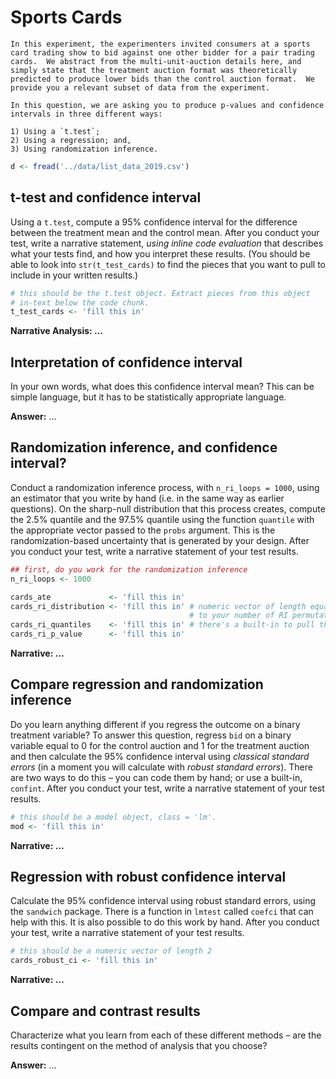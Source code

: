 # Sports Cards

```problem_description
In this experiment, the experimenters invited consumers at a sports card trading show to bid against one other bidder for a pair trading cards.  We abstract from the multi-unit-auction details here, and simply state that the treatment auction format was theoretically predicted to produce lower bids than the control auction format.  We provide you a relevant subset of data from the experiment.

In this question, we are asking you to produce p-values and confidence intervals in three different ways: 

1) Using a `t.test`; 
2) Using a regression; and,
3) Using randomization inference. 
```

```r
d <- fread('../data/list_data_2019.csv')
```

## t-test and confidence interval
Using a `t.test`, compute a 95% confidence interval for the difference between the treatment mean and the control mean. After you conduct your test, write a narrative statement, *using inline code evaluation* that describes what your tests find, and how you interpret these results. (You should be able to look into `str(t_test_cards)` to find the pieces that you want to pull to include in your written results.) 

```r
# this should be the t.test object. Extract pieces from this object 
# in-text below the code chunk.
t_test_cards <- 'fill this in'  
```

**Narrative Analysis: ...**

## Interpretation of confidence interval
In your own words, what does this confidence interval mean? This can be simple language, but it has to be statistically appropriate language. 

**Answer:** ...

## Randomization inference, and confidence interval?
Conduct a randomization inference process, with `n_ri_loops = 1000`, using an estimator that you write by hand (i.e. in the same way as earlier questions). On the sharp-null distribution that this process creates, compute the 2.5% quantile and the 97.5% quantile using the function `quantile` with the appropriate vector passed to the `probs` argument. This is the randomization-based uncertainty that is generated by your design. After you conduct your test, write a narrative statement of your test results. 

```r
## first, do you work for the randomization inference
n_ri_loops <- 1000

cards_ate             <- 'fill this in'
cards_ri_distribution <- 'fill this in' # numeric vector of length equal 
                                        # to your number of RI permutations
cards_ri_quantiles    <- 'fill this in' # there's a built-in to pull these. 
cards_ri_p_value      <- 'fill this in'
```

**Narrative: ...**

## Compare regression and randomization inference
Do you learn anything different if you regress the outcome on a binary treatment variable? To answer this question, regress `bid` on a binary variable equal to 0 for the control auction and 1 for the treatment auction and then calculate the 95% confidence interval using *classical standard errors* (in a moment you will calculate with *robust standard errors*). There are two ways to do this -- you can code them by hand; or use a built-in, `confint`. After you conduct your test, write a narrative statement of your test results. 

```r
# this should be a model object, class = 'lm'. 
mod <- 'fill this in' 
```

**Narrative: ...**

## Regression with robust confidence interval
Calculate the 95% confidence interval using robust standard errors, using the `sandwich` package. There is a function in `lmtest` called `coefci` that can help with this. It is also possible to do this work by hand. After you conduct your test, write a narrative statement of your test results.

```r
# this should be a numeric vector of length 2
cards_robust_ci <- 'fill this in' 
```

**Narrative: ...**

## Compare and contrast results
Characterize what you learn from each of these different methods -- are the results contingent on the method of analysis that you choose? 

**Answer:** ...
